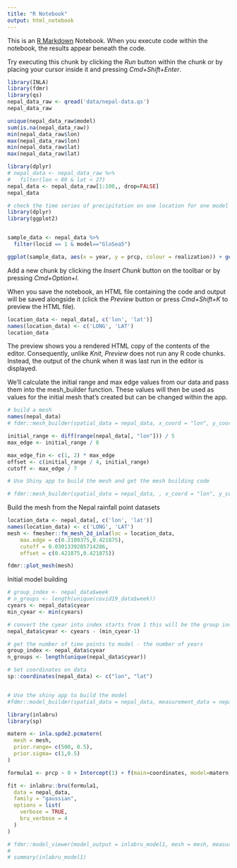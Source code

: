 ```yaml
---
title: "R Notebook"
output: html_notebook
---
```


This is an [R Markdown](http://rmarkdown.rstudio.com) Notebook. When you execute code within the notebook, the results appear beneath the code. 

Try executing this chunk by clicking the *Run* button within the chunk or by placing your cursor inside it and pressing *Cmd+Shift+Enter*. 


```r
library(INLA)
library(fdmr)
library(qs)
nepal_data_raw <- qread('data/nepal-data.qs')
nepal_data_raw
```

```r
unique(nepal_data_raw$model)
sum(is.na(nepal_data_raw))
min(nepal_data_raw$lon)
max(nepal_data_raw$lon)
min(nepal_data_raw$lat)
max(nepal_data_raw$lat)
```
```r
library(dplyr)
# nepal_data <- nepal_data_raw %>%
#   filter(lon < 80 & lat < 27)
nepal_data <- nepal_data_raw[1:100,, drop=FALSE]
nepal_data
```

```r
# check the time series of precipitation on one location for one model across different realizations 
library(dplyr)
library(ggplot2)


sample_data <- nepal_data %>%
  filter(locid == 1 & model=="GloSea5")

ggplot(sample_data, aes(x = year, y = prcp, colour = realization)) + geom_line()


```


Add a new chunk by clicking the *Insert Chunk* button on the toolbar or by pressing *Cmd+Option+I*.

When you save the notebook, an HTML file containing the code and output will be saved alongside it (click the *Preview* button or press *Cmd+Shift+K* to preview the HTML file). 
```r
location_data <- nepal_data[, c('lon', 'lat')]
names(location_data) <- c('LONG', 'LAT')
location_data
```

The preview shows you a rendered HTML copy of the contents of the editor. Consequently, unlike *Knit*, *Preview* does not run any R code chunks. Instead, the output of the chunk when it was last run in the editor is displayed.

We’ll calculate the initial range and max edge values from our data and pass them into the mesh_builder function. These values will then be used as values for the initial mesh that’s created but can be changed within the app.

```r
# build a mesh
names(nepal_data)
# fdmr::mesh_builder(spatial_data = nepal_data, x_coord = "lon", y_coord = "lat")

initial_range <- diff(range(nepal_data[, "lon"])) / 5
max_edge <- initial_range / 8

max_edge_fin <- c(1, 2) * max_edge
offset <- c(initial_range / 4, initial_range)
cutoff <- max_edge / 7

# Use Shiny app to build the mesh and get the mesh building code 

# fdmr::mesh_builder(spatial_data = nepal_data, , x_coord = "lon", y_coord = "lat", max_edge = max_edge_fin, offset = offset, cutoff = cutoff)
```

Build the mesh from the Nepal rainfall point datasets 
```r
location_data <- nepal_data[, c('lon', 'lat')]
names(location_data) <- c('LONG', 'LAT')
mesh <- fmesher::fm_mesh_2d_inla(loc = location_data,
	max.edge = c(0.2109375,0.421875),
	cutoff = 0.0301339285714286,
	offset = c(0.421875,0.421875))

fdmr::plot_mesh(mesh)
```

Initial model building 
```r
# group_index <- nepal_data$week
# n_groups <- length(unique(covid19_data$week))
cyears <- nepal_data$cyear
min_cyear <- min(cyears)

# convert the cyear into index starts from 1 this will be the group index 
nepal_data$cyear <- cyears - (min_cyear-1)

# get the number of time points to model - the number of years 
group_index <- nepal_data$cyear
n_groups <- length(unique(nepal_data$cyear))

# Set coordinates on data
sp::coordinates(nepal_data) <- c("lon", "lat")


# Use the shiny app to build the model 
#fdmr::model_builder(spatial_data = nepal_data, measurement_data = nepal_data, mesh = mesh, time_variable = "cyear")

library(inlabru)
library(sp)

matern <- inla.spde2.pcmatern(
  mesh = mesh,
  prior.range= c(500, 0.5),
  prior.sigma= c(1,0.5)
)

formula1 <- prcp ~ 0 + Intercept(1) + f(main=coordinates, model=matern, group=cyear)

fit <- inlabru::bru(formula1,
  data = nepal_data,
  family = "gaussian",
  options = list(
    verbose = TRUE,
    bru_verbose = 4
  )
)

# fdmr::model_viewer(model_output = inlabru_model1, mesh = mesh, measurement_data = nepal_data, data_distribution = "Gaussian")
# 
# summary(inlabru_model1)
```

